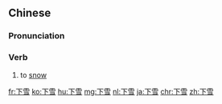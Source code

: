 ==Chinese==
{{zh-forms}}

===Pronunciation===
{{zh-pron
|m=xiàxuě
|c=haa6 syut3
|cat=v
}}

===Verb===
{{zh-verb}}

# to [[snow]]

[[fr:下雪]]
[[ko:下雪]]
[[hu:下雪]]
[[mg:下雪]]
[[nl:下雪]]
[[ja:下雪]]
[[chr:下雪]]
[[zh:下雪]]